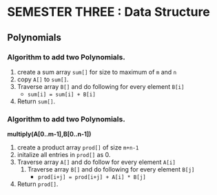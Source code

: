 # SEMESTER THREE : Data Structure

## Polynomials

### Algorithm to add two Polynomials.

1. create a sum array `sum[]` for size to maximum of `m` and `n`
2. copy `A[]` to `sum[]`.
3. Traverse array `B[]` and do following for every element `B[i]`
   - `sum[i] = sum[i] + B[i]`
4. Return `sum[]`.

### Algorithm to add two Polynomials.

**multiply(A[0..m-1],B[0..n-1])**

1. create a product array `prod[]` of size `m+n-1`
2. initalize all entries in `prod[]` as 0.
3. Traverse array `A[]` and do follow for every element `A[i]`
   1. Traverse array `B[]` and do following for every element `B[j]`
      - `prod[i+j] = prod[i+j] + A[i] * B[j]`
4. Return `prod[]`.
